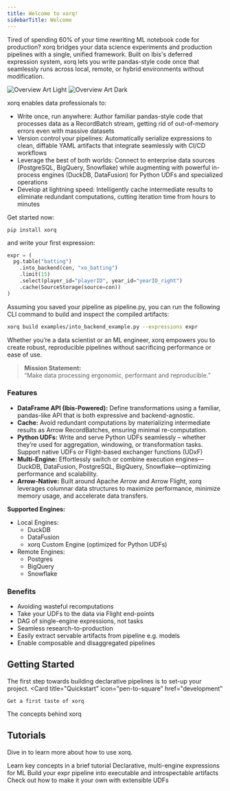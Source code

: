 ```yaml
---
title: Welcome to xorq!
sidebarTitle: Welcome
---
```


Tired of spending 60% of your time rewriting ML notebook code for production?
xorq bridges your data science experiments and production pipelines with a
single, unified framework. Built on Ibis's deferred expression system, xorq
lets you write pandas-style code once that seamlessly runs across local,
remote, or hybrid environments without modification.


<img
  className="block dark:hidden"
  src="/images/overview-light.png"
  alt="Overview Art Light"
/>
<img
  className="hidden dark:block"
  src="/images/overview-dark.png"
  alt="Overview Art Dark"
/>

xorq enables data professionals to:
- Write once, run anywhere: Author familiar pandas-style code that processes
  data as a RecordBatch stream, getting rid of out-of-memory errors even with
  massive datasets
- Version control your pipelines: Automatically serialize expressions to clean,
  diffable YAML artifacts that integrate seamlessly with CI/CD workflows
- Leverage the best of both worlds: Connect to enterprise data sources
  (PostgreSQL, BigQuery, Snowflake) while augmenting with powerful in-process
  engines (DuckDB, DataFusion) for Python UDFs and specialized operations
- Develop at lightning speed: Intelligently cache intermediate results to
  eliminate redundant computations, cutting iteration time from hours to
  minutes

Get started now:

```shell
pip install xorq
```
and write your first expression:

```python
expr = (
  pg.table("batting")
    .into_backend(con, "xo_batting")
    .limit(15)
    .select(player_id="playerID", year_id="yearID_right")
    .cache(SourceStorage(source=con))
)
```

Assuming you saved your pipeline as pipeline.py, you can run the following CLI
command to build and inspect the compiled artifacts:

```sh
xorq build examples/into_backend_example.py --expressions expr
```

Whether you’re a data scientist or an ML engineer, xorq empowers you to create
robust, reproducible pipelines without sacrificing performance or ease of use.

> **Mission Statement:**  
> “Make data processing ergonomic, performant and reproducible.”


### Features

- **DataFrame API (Ibis-Powered):** Define transformations using a familiar, pandas-like 
  API that is both expressive and backend-agnostic.
- **Cache:** Avoid redundant computations by materializing intermediate results
  as Arrow RecordBatches, ensuring minimal re-computation.
- **Python UDFs:** Write and serve Python UDFs seamlessly – whether they’re
  used for aggregation, windowing, or transformation tasks. Support native UDFs
  or Flight-based exchanger functions (UDxF)
- **Multi-Engine:** Effortlessly switch or combine execution engines—DuckDB,
  DataFusion, PostgreSQL, BigQuery, Snowflake—optimizing performance and
  scalability. 
- **Arrow-Native:** Built around Apache Arrow and Arrow Flight, xorq leverages columnar data
  structures to maximize performance, minimize memory usage, and accelerate
  data transfers. 

**Supported Engines:**

- Local Engines:
  - DuckDB
  - DataFusion
  - xorq Custom Engine (optimized for Python UDFs)
- Remote Engines:
  - Postgres
  - BigQuery
  - Snowflake

### Benefits

- Avoiding wasteful recomputations
- Take your UDFs to the data via Flight end-points
- DAG of single-engine expressions, not tasks
- Seamless research-to-production
- Easily extract servable artifacts from pipeline e.g. models
- Enable composable and disaggregated pipelines

## Getting Started

The first step towards building declarative pipelines is to set-up your project.
<CardGroup cols={2}>
  <Card
    title="Quickstart"
    icon="pen-to-square"
    href="development"
  >
    Get a first taste of xorq
  </Card>
  <Card
    title="Core Concepts"
    icon="image"
    href="core_concepts"
  >
    The concepts behind xorq

  </Card>
</CardGroup>

## Tutorials

Dive in to learn more about how to use xorq.

<CardGroup cols={2}>
  <Card
    title="10-minutes tour of xorq"
    icon="palette"
    href="/tutorials/10_minutes_xorq_tour"
  >
    Learn key concepts in a brief tutorial
  </Card>
  <Card
    title="Pipelines as Expressions"
    icon="code"
    href="/tutorials/pipelines_as_expressions"
  >
    Declarative, multi-engine expressions for ML
  </Card>
  <Card
    title="Building with xorq"
    icon="screwdriver-wrench"
    href="/tutorials/build"
  >
    Build your expr pipeline into executable and introspectable artifacts
  </Card>
  <Card
    title="UD(X)F"
    icon="stars"
    href="/tutorials/udxf"
  >
    Check out how to make it your own with extensible UDFs
  </Card>
</CardGroup>
